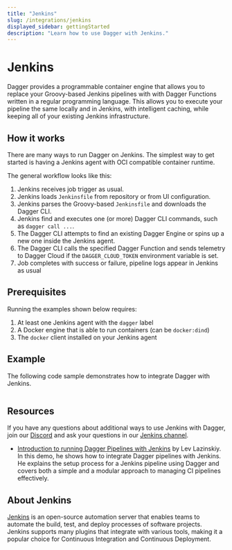 ```yaml
---
title: "Jenkins"
slug: /integrations/jenkins
displayed_sidebar: gettingStarted
description: "Learn how to use Dagger with Jenkins."
---
```


# Jenkins

Dagger provides a programmable container engine that allows you to replace your Groovy-based Jenkins pipelines with with Dagger Functions written in a regular programming language. This allows you to execute your pipeline the same locally and in Jenkins, with intelligent caching, while keeping all of your existing Jenkins infrastructure.

## How it works

There are many ways to run Dagger on Jenkins. The simplest way to get started is having a Jenkins agent with OCI compatible container runtime.

The general workflow looks like this:

1. Jenkins receives job trigger as usual.
1. Jenkins loads `Jenkinsfile` from repository or from UI configuration.
1. Jenkins parses the Groovy-based `Jenkinsfile` and downloads the Dagger CLI.
1. Jenkins find and executes one (or more) Dagger CLI commands, such as `dagger call ...`.
1. The Dagger CLI attempts to find an existing Dagger Engine or spins up a new one inside the Jenkins agent.
1. The Dagger CLI calls the specified Dagger Function and sends telemetry to Dagger Cloud if the `DAGGER_CLOUD_TOKEN` environment variable is set.
1. Job completes with success or failure, pipeline logs appear in Jenkins as usual

## Prerequisites

Running the examples shown below requires:

1. At least one Jenkins agent with the `dagger` label
1. A Docker engine that is able to run containers (can be `docker:dind`)
1. The `docker` client installed on your Jenkins agent

## Example

The following code sample demonstrates how to integrate Dagger with Jenkins.

```groovy title="Jenkinsfile" file=./snippets/Jenkinsfile template
```

## Resources

If you have any questions about additional ways to use Jenkins with Dagger, join our [Discord](https://discord.gg/dagger-io) and ask your questions in our [Jenkins channel](https://discord.com/channels/707636530424053791/1149487212069670974).

- [Introduction to running Dagger Pipelines with Jenkins](https://youtu.be/vuEBx_s1sgs) by Lev Lazinskiy. In this demo, he shows how to integrate Dagger pipelines with Jenkins. He explains the setup process for a Jenkins pipeline using Dagger and covers both a simple and a modular approach to managing CI pipelines effectively.

## About Jenkins

[Jenkins](https://www.jenkins.io/) is an open-source automation server that enables teams to automate the build, test, and deploy processes of software projects. Jenkins supports many plugins that integrate with various tools, making it a popular choice for Continuous Integration and Continuous Deployment.
